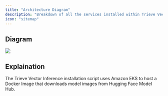 ```yaml
---
title: "Architecture Diagram"
description: "Breakdown of all the services installed within Trieve Vector Inference"
icon: "sitemap"
---
```


## Diagram

![](https://cdn.trieve.ai/docs/TVI%20Architecture%20Diagram.webp)

## Explaination

The Trieve Vector Inference installation script uses Amazon EKS to host a Docker Image that downloads model images from Hugging Face Model Hub.
